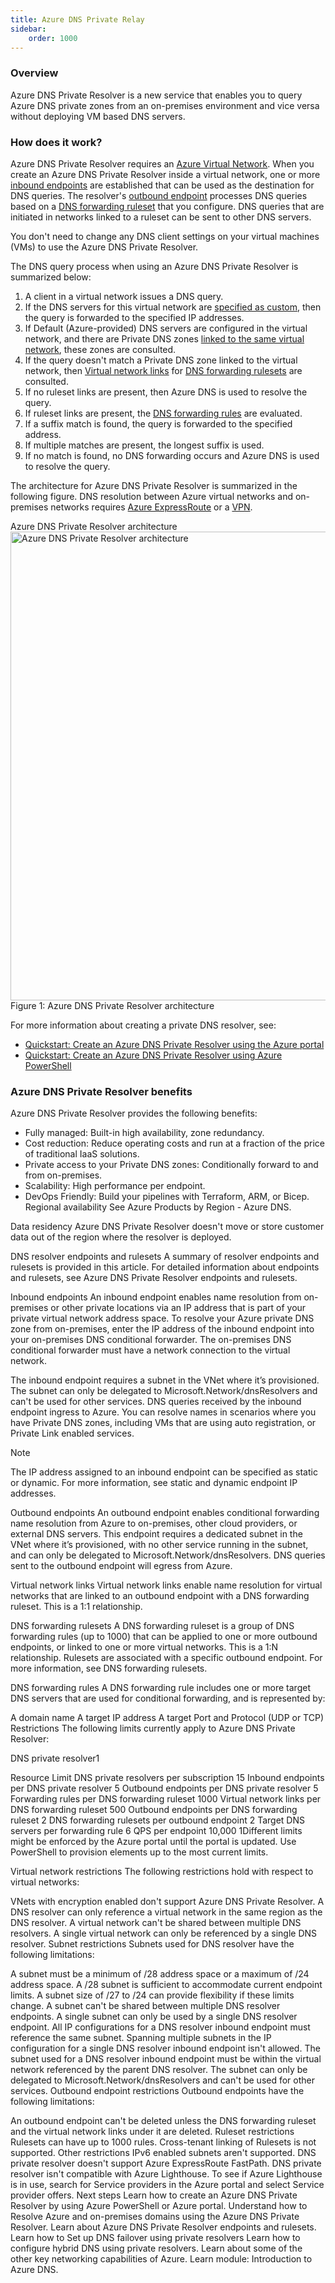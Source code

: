 ```yaml
---
title: Azure DNS Private Relay
sidebar:
    order: 1000
---
```


### Overview
Azure DNS Private Resolver is a new service that enables you to query Azure DNS private zones from an on-premises environment and vice versa without deploying VM based DNS servers.

### How does it work?
Azure DNS Private Resolver requires an [Azure Virtual Network](https://learn.microsoft.com/en-us/azure/virtual-network/virtual-networks-overview). When you create an Azure DNS Private Resolver inside a virtual network, one or more [inbound endpoints](https://learn.microsoft.com/en-us/azure/dns/dns-private-resolver-overview#inbound-endpoints) are established that can be used as the destination for DNS queries. The resolver's [outbound endpoint](https://learn.microsoft.com/en-us/azure/dns/dns-private-resolver-overview#outbound-endpoints) processes DNS queries based on a [DNS forwarding ruleset](https://learn.microsoft.com/en-us/azure/dns/dns-private-resolver-overview#dns-forwarding-rulesets) that you configure. DNS queries that are initiated in networks linked to a ruleset can be sent to other DNS servers.

You don't need to change any DNS client settings on your virtual machines (VMs) to use the Azure DNS Private Resolver.

The DNS query process when using an Azure DNS Private Resolver is summarized below:

1. A client in a virtual network issues a DNS query.
2. If the DNS servers for this virtual network are [specified as custom](https://learn.microsoft.com/en-us/azure/virtual-network/virtual-networks-name-resolution-for-vms-and-role-instances#specify-dns-servers), then the query is forwarded to the specified IP addresses.
3. If Default (Azure-provided) DNS servers are configured in the virtual network, and there are Private DNS zones [linked to the same virtual network](https://learn.microsoft.com/en-us/azure/dns/private-dns-virtual-network-links), these zones are consulted.
4. If the query doesn't match a Private DNS zone linked to the virtual network, then [Virtual network links](https://learn.microsoft.com/en-us/azure/dns/dns-private-resolver-overview#virtual-network-links) for [DNS forwarding rulesets](https://learn.microsoft.com/en-us/azure/dns/dns-private-resolver-overview#dns-forwarding-rulesets) are consulted.
5. If no ruleset links are present, then Azure DNS is used to resolve the query.
6. If ruleset links are present, the [DNS forwarding rules](https://learn.microsoft.com/en-us/azure/dns/dns-private-resolver-overview#dns-forwarding-rules) are evaluated.
7. If a suffix match is found, the query is forwarded to the specified address.
8. If multiple matches are present, the longest suffix is used.
9. If no match is found, no DNS forwarding occurs and Azure DNS is used to resolve the query.

The architecture for Azure DNS Private Resolver is summarized in the following figure. DNS resolution between Azure virtual networks and on-premises networks requires [Azure ExpressRoute](https://learn.microsoft.com/en-us/azure/expressroute/expressroute-introduction) or a [VPN](https://learn.microsoft.com/en-us/azure/vpn-gateway/vpn-gateway-about-vpngateways).

Azure DNS Private Resolver architecture
<Image src={rah} alt="Azure DNS Private Resolver architecture" width="750" />
Figure 1: Azure DNS Private Resolver architecture

For more information about creating a private DNS resolver, see:

- [Quickstart: Create an Azure DNS Private Resolver using the Azure portal](https://learn.microsoft.com/en-us/azure/dns/dns-private-resolver-get-started-portal)
- [Quickstart: Create an Azure DNS Private Resolver using Azure PowerShell](https://learn.microsoft.com/en-us/azure/dns/dns-private-resolver-get-started-powershell)

### Azure DNS Private Resolver benefits
Azure DNS Private Resolver provides the following benefits:
- Fully managed: Built-in high availability, zone redundancy.
- Cost reduction: Reduce operating costs and run at a fraction of the price of traditional IaaS solutions.
- Private access to your Private DNS zones: Conditionally forward to and from on-premises.
- Scalability: High performance per endpoint.
- DevOps Friendly: Build your pipelines with Terraform, ARM, or Bicep.
Regional availability
See Azure Products by Region - Azure DNS.

Data residency
Azure DNS Private Resolver doesn't move or store customer data out of the region where the resolver is deployed.

DNS resolver endpoints and rulesets
A summary of resolver endpoints and rulesets is provided in this article. For detailed information about endpoints and rulesets, see Azure DNS Private Resolver endpoints and rulesets.

Inbound endpoints
An inbound endpoint enables name resolution from on-premises or other private locations via an IP address that is part of your private virtual network address space. To resolve your Azure private DNS zone from on-premises, enter the IP address of the inbound endpoint into your on-premises DNS conditional forwarder. The on-premises DNS conditional forwarder must have a network connection to the virtual network.

The inbound endpoint requires a subnet in the VNet where it’s provisioned. The subnet can only be delegated to Microsoft.Network/dnsResolvers and can't be used for other services. DNS queries received by the inbound endpoint ingress to Azure. You can resolve names in scenarios where you have Private DNS zones, including VMs that are using auto registration, or Private Link enabled services.

 Note

The IP address assigned to an inbound endpoint can be specified as static or dynamic. For more information, see static and dynamic endpoint IP addresses.

Outbound endpoints
An outbound endpoint enables conditional forwarding name resolution from Azure to on-premises, other cloud providers, or external DNS servers. This endpoint requires a dedicated subnet in the VNet where it’s provisioned, with no other service running in the subnet, and can only be delegated to Microsoft.Network/dnsResolvers. DNS queries sent to the outbound endpoint will egress from Azure.

Virtual network links
Virtual network links enable name resolution for virtual networks that are linked to an outbound endpoint with a DNS forwarding ruleset. This is a 1:1 relationship.

DNS forwarding rulesets
A DNS forwarding ruleset is a group of DNS forwarding rules (up to 1000) that can be applied to one or more outbound endpoints, or linked to one or more virtual networks. This is a 1:N relationship. Rulesets are associated with a specific outbound endpoint. For more information, see DNS forwarding rulesets.

DNS forwarding rules
A DNS forwarding rule includes one or more target DNS servers that are used for conditional forwarding, and is represented by:

A domain name
A target IP address
A target Port and Protocol (UDP or TCP)
Restrictions
The following limits currently apply to Azure DNS Private Resolver:

DNS private resolver1

Resource	Limit
DNS private resolvers per subscription	15
Inbound endpoints per DNS private resolver	5
Outbound endpoints per DNS private resolver	5
Forwarding rules per DNS forwarding ruleset	1000
Virtual network links per DNS forwarding ruleset	500
Outbound endpoints per DNS forwarding ruleset	2
DNS forwarding rulesets per outbound endpoint	2
Target DNS servers per forwarding rule	6
QPS per endpoint	10,000
1Different limits might be enforced by the Azure portal until the portal is updated. Use PowerShell to provision elements up to the most current limits.

Virtual network restrictions
The following restrictions hold with respect to virtual networks:

VNets with encryption enabled don't support Azure DNS Private Resolver.
A DNS resolver can only reference a virtual network in the same region as the DNS resolver.
A virtual network can't be shared between multiple DNS resolvers. A single virtual network can only be referenced by a single DNS resolver.
Subnet restrictions
Subnets used for DNS resolver have the following limitations:

A subnet must be a minimum of /28 address space or a maximum of /24 address space. A /28 subnet is sufficient to accommodate current endpoint limits. A subnet size of /27 to /24 can provide flexibility if these limits change.
A subnet can't be shared between multiple DNS resolver endpoints. A single subnet can only be used by a single DNS resolver endpoint.
All IP configurations for a DNS resolver inbound endpoint must reference the same subnet. Spanning multiple subnets in the IP configuration for a single DNS resolver inbound endpoint isn't allowed.
The subnet used for a DNS resolver inbound endpoint must be within the virtual network referenced by the parent DNS resolver.
The subnet can only be delegated to Microsoft.Network/dnsResolvers and can't be used for other services.
Outbound endpoint restrictions
Outbound endpoints have the following limitations:

An outbound endpoint can't be deleted unless the DNS forwarding ruleset and the virtual network links under it are deleted.
Ruleset restrictions
Rulesets can have up to 1000 rules.
Cross-tenant linking of Rulesets is not supported.
Other restrictions
IPv6 enabled subnets aren't supported.
DNS private resolver doesn't support Azure ExpressRoute FastPath.
DNS private resolver isn't compatible with Azure Lighthouse.
To see if Azure Lighthouse is in use, search for Service providers in the Azure portal and select Service provider offers.
Next steps
Learn how to create an Azure DNS Private Resolver by using Azure PowerShell or Azure portal.
Understand how to Resolve Azure and on-premises domains using the Azure DNS Private Resolver.
Learn about Azure DNS Private Resolver endpoints and rulesets.
Learn how to Set up DNS failover using private resolvers
Learn how to configure hybrid DNS using private resolvers.
Learn about some of the other key networking capabilities of Azure.
Learn module: Introduction to Azure DNS.
